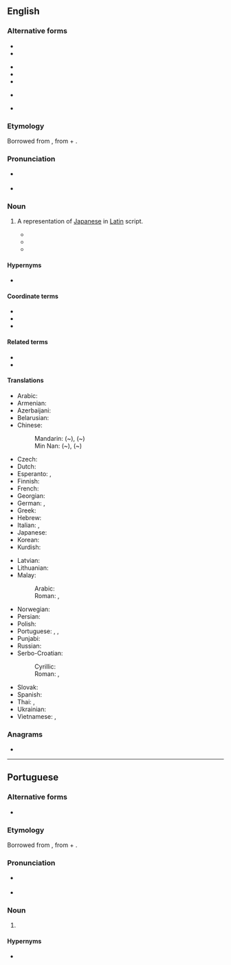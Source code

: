 {{also|Romaji|rōmaji|Rōmaji}}
==English==

===Alternative forms===
{{top3}}
* {{l|en|Romaji}}
* {{l|en|Rōmaji}}
{{mid3}}
* {{l|en|Roma-ji}}
* {{l|en|Rōma-ji}}
* {{l|en|roma-ji}}
{{mid3}}
* {{l|en|rōmaji}}
* {{l|en|romanji}} {{qualifier|nonstandard}}
{{bottom}}

===Etymology===
Borrowed from {{bor|en|ja|-}} {{ja-r|ローマ字|ローマじ|lit=Roman letters}}, from {{ja-r|^ローマ||Rome, Roman}} + {{ja-r|字|じ||gloss=letter, character}}.

===Pronunciation===
{{wikipedia}}
* {{a|UK}} {{IPA|/ˈɹəʊmədʒɪ/|lang=en}}
* {{a|US}} {{IPA|/ˈɹoʊmədʒi/|lang=en}}

===Noun===
{{en-noun|romaji}}

# A representation of [[Japanese]] in [[Latin]] script.
#: {{ux|en|The '''romaji''' of the word ''{{lang|ja|ローマ字}}'' is “rōmaji”.}}
#* {{quote-journal|lang=en| journal=Anthropology| volume=1 page=173| url=https://books.google.com/books?id=x_YWAQAAMAAJ| year=1977| passage=The katakana and the hiragana are syllabic forms of writing derived from Chinese characters, while the '''romaji''' are the letters used in writing most European languages.}}
#* {{quote-book|lang=en|title=An Introduction to Language and Linguistics| page=410| url=https://books.google.com/books?isbn=1107717663| author=Ralph Fasold, ‎Jeffrey Connor-Linton| year=2006| passage=For example, in Japanese advertisements ''sexy'' and ''my house'' often appear in '''romaji''', making the underlying concepts of eroticism and private ownership more exotic.}}
#* {{quote-book|lang=en|chapter=An Accessible Coded Input Method for Japanese Extensive Writing| author=T Okadome, J Nakajima, S Ito, K Kakusho| title=Proceedings of the Workshop on Advances in Text Input Methods| year=2011| - aclweb.org| passage=Today people ordinarily use kana-kanji conversion systems for inputting Japanese text. Because many of them can touch-type the '''romajis''' for the kanas, the O-code with kana-kanji conversion is more accessible.}}

====Hypernyms====
* {{l|en|romanization}}

====Coordinate terms====
* {{l|en|hiragana}}
* {{l|en|kanji}}
* {{l|en|katakana}}

====Related terms====
* {{l|en|romaja}}
* {{l|en|Romajikai}}

====Translations====
{{trans-top|romanization of Japanese}}
* Arabic: {{t+|ar|رُومَاجِي|m|tr=rūmajī, romajī}}
* Armenian: {{t|hy|ռոմաձի}}
* Azerbaijani: {{t|az|romaci}}
* Belarusian: {{t|be|ро́мадзі|f}}
* Chinese:
*: Mandarin: ({{m|cmn|日語|tr=-}}~){{t+|cmn|羅馬字}}, ({{m|cmn|日语|tr=-}}~){{t+|cmn|罗马字|tr=luómǎzì}}
*: Min Nan: ({{m|nan|日語|tr=-}}~){{t+|nan|羅馬字}}, ({{m|nan|日语|tr=-}}~){{t|nan|罗马字|tr=lô-má-lī / lô-má-jī}}
* Czech: {{t|cs|rómadži|n}}
* Dutch: {{t+|nl|romaji|n}}
* Esperanto: {{t|eo|romaĵi}}, {{t|eo|romaĝi}}
* Finnish: {{t|fi|romaji}}
* French: {{t+|fr|romaji|m}}
* Georgian: {{t|ka|რომაჯი}}
* German: {{t|de|Rōmaji|n}}, {{t|de|Romaji|n}}
* Greek: {{t+|el|ρομάτζι|n-p}}
* Hebrew: {{t|he|רוֹמָאגִ׳י|m|tr=romají}}
* Italian: {{t+|it|romaji|m}}, {{t+|it|rōmaji|m}}
* Japanese: {{t+|ja|ローマ字|tr=ローマじ, rōmaji}}
* Korean: {{t+|ko|로마자}}
* Kurdish: {{t+|ku|romajî}}
{{trans-mid}}
* Latvian: {{t|lv|rōmadži|f}}
* Lithuanian: {{t|lt|romadži|f}}
* Malay:
*: Arabic: {{t+|ms|روماجي}}
*: Roman: {{t+|ms|romaji}}, {{t+|ms|Romaji}}
* Norwegian: {{t+|no|rōmaji|m}}
* Persian: {{t|fa|روماجی|tr=româji}}
* Polish: {{t+|pl|romaji|n}}
* Portuguese: {{t+|pt|romaji|m}}, {{t+|pt|rōmaji|m}}, {{t|pt|[[romanização]] [[do]] [[japonês]]|f}}
* Punjabi: {{t|pa|ਰੋਮਾਜੀ|m}}
* Russian: {{t+|ru|ро́мадзи|f}}
* Serbo-Croatian:
*: Cyrillic: {{t|sh|ромаџи|n}}
*: Roman: {{t|sh|romaji|n}}, {{t|sh|romadži|n}}
* Slovak: {{t|sk|rómadži|n}}
* Spanish: {{t+|es|romaji|m}}
* Thai: {{t+|th|โรมะจิ}}, {{t|th|โรมาจิ}}
* Ukrainian: {{t|uk|ро́мадзі|f}}
* Vietnamese: {{t|vi|[[chữ cái]] Latinh}}, {{t+|vi|[[chữ]] Latinh}}
{{trans-bottom}}

{{topics|en|Japanese}}

===Anagrams===
* {{anagrams|en|a=aijmor|Armijo|Morija|mojari}}

----

==Portuguese==
{{wikipedia|lang=pt}}

===Alternative forms===
* {{l|pt|rōmaji}}

===Etymology===
Borrowed from {{bor|pt|ja|ローマ字|tr=ローマじ, rōmaji|lit=roman letters}}, from {{m|ja|ローマ|tr=Rōma||Rome, Roman}} + {{m|ja|字|tr=じ, ji||letter, character}}.

===Pronunciation===
* {{a|BR}} {{IPA|/ʁomaˈʒi/|lang=pt}}
* {{a|PT}} {{IPA|/ʁumɐˈʒi/|lang=pt}}

===Noun===
{{pt-noun|m|-}}

# {{l|en|romaji}} {{gloss|romanization of Japanese}}

====Hypernyms====
* {{l|pt|romanização}}

{{topics|pt|Japanese}}
